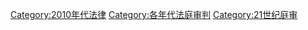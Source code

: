 [[Category:2010年代法律|Category:2010年代法律]]
[[Category:各年代法庭审判|Category:各年代法庭审判]]
[[Category:21世纪庭审|Category:21世纪庭审]]